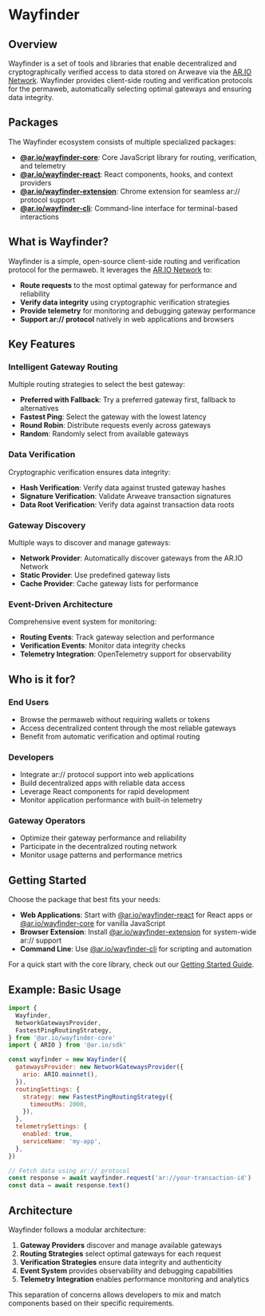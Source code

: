
<HeroPattern />

# Wayfinder

## Overview

Wayfinder is a set of tools and libraries that enable decentralized and cryptographically verified access to data stored on Arweave via the [AR.IO Network](/gateways). Wayfinder provides client-side routing and verification protocols for the permaweb, automatically selecting optimal gateways and ensuring data integrity.

## Packages

The Wayfinder ecosystem consists of multiple specialized packages:

- **[@ar.io/wayfinder-core](/wayfinder/core)**: Core JavaScript library for routing, verification, and telemetry
- **[@ar.io/wayfinder-react](/wayfinder/react)**: React components, hooks, and context providers
- **[@ar.io/wayfinder-extension](/wayfinder/extension)**: Chrome extension for seamless ar:// protocol support
- **[@ar.io/wayfinder-cli](/wayfinder/cli)**: Command-line interface for terminal-based interactions

## What is Wayfinder?

Wayfinder is a simple, open-source client-side routing and verification protocol for the permaweb. It leverages the [AR.IO Network](/gateways) to:

- **Route requests** to the most optimal gateway for performance and reliability
- **Verify data integrity** using cryptographic verification strategies
- **Provide telemetry** for monitoring and debugging gateway performance
- **Support ar:// protocol** natively in web applications and browsers

## Key Features

### Intelligent Gateway Routing

Multiple routing strategies to select the best gateway:

- **Preferred with Fallback**: Try a preferred gateway first, fallback to alternatives
- **Fastest Ping**: Select the gateway with the lowest latency
- **Round Robin**: Distribute requests evenly across gateways
- **Random**: Randomly select from available gateways

### Data Verification

Cryptographic verification ensures data integrity:

- **Hash Verification**: Verify data against trusted gateway hashes
- **Signature Verification**: Validate Arweave transaction signatures
- **Data Root Verification**: Verify data against transaction data roots

### Gateway Discovery

Multiple ways to discover and manage gateways:

- **Network Provider**: Automatically discover gateways from the AR.IO Network
- **Static Provider**: Use predefined gateway lists
- **Cache Provider**: Cache gateway lists for performance

### Event-Driven Architecture

Comprehensive event system for monitoring:

- **Routing Events**: Track gateway selection and performance
- **Verification Events**: Monitor data integrity checks
- **Telemetry Integration**: OpenTelemetry support for observability

## Who is it for?

### End Users

- Browse the permaweb without requiring wallets or tokens
- Access decentralized content through the most reliable gateways
- Benefit from automatic verification and optimal routing

### Developers

- Integrate ar:// protocol support into web applications
- Build decentralized apps with reliable data access
- Leverage React components for rapid development
- Monitor application performance with built-in telemetry

### Gateway Operators

- Optimize their gateway performance and reliability
- Participate in the decentralized routing network
- Monitor usage patterns and performance metrics

## Getting Started

Choose the package that best fits your needs:

- **Web Applications**: Start with [@ar.io/wayfinder-react](/wayfinder/react) for React apps or [@ar.io/wayfinder-core](/wayfinder/core) for vanilla JavaScript
- **Browser Extension**: Install [@ar.io/wayfinder-extension](/wayfinder/extension) for system-wide ar:// support
- **Command Line**: Use [@ar.io/wayfinder-cli](/wayfinder/cli) for scripting and automation

For a quick start with the core library, check out our [Getting Started Guide](/wayfinder/getting-started).

## Example: Basic Usage

```javascript
import {
  Wayfinder,
  NetworkGatewaysProvider,
  FastestPingRoutingStrategy,
} from '@ar.io/wayfinder-core'
import { ARIO } from '@ar.io/sdk'

const wayfinder = new Wayfinder({
  gatewaysProvider: new NetworkGatewaysProvider({
    ario: ARIO.mainnet(),
  }),
  routingSettings: {
    strategy: new FastestPingRoutingStrategy({
      timeoutMs: 2000,
    }),
  },
  telemetrySettings: {
    enabled: true,
    serviceName: 'my-app',
  },
})

// Fetch data using ar:// protocol
const response = await wayfinder.request('ar://your-transaction-id')
const data = await response.text()
```

## Architecture

Wayfinder follows a modular architecture:

1. **Gateway Providers** discover and manage available gateways
2. **Routing Strategies** select optimal gateways for each request
3. **Verification Strategies** ensure data integrity and authenticity
4. **Event System** provides observability and debugging capabilities
5. **Telemetry Integration** enables performance monitoring and analytics

This separation of concerns allows developers to mix and match components based on their specific requirements.
